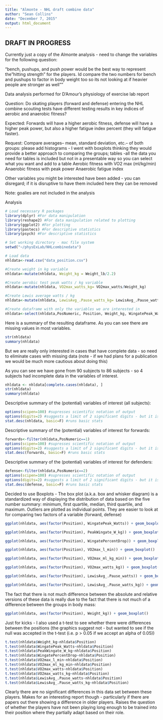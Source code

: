 ```yaml
---
title: "Almonte - NHL draft combine data"
author: "Sean Collins"
date: "December 7, 2015"
output: html_document
---
```

## DRAFT IN PROGRESS

Currently just a copy of the Almonte analysis - need to change the variables for the following question:

"bench, pushups, and push power would be the best way to represent the "hitting strength" for the players. Id compare the two numbers for bench and pushups to factor in body weight too so its not looking at if heavier people are stronger as well""

Data analysis performed for D'Amour's physiology of exercise lab report

Question: Do skating players (forward and defense) entering the NHL combine scouting tests have different testing results in key indices of aerobic and anaerobic fitness?

Expected: Forwards will have a higher aerobic fitness, defense will have a higher peak power, but also a higher fatigue index percent (they will fatigue faster).

Request:
Compare averages-- mean, standard deviation, etc.-- of both groups: please add histograms - I went with boxplots thinking they would provide a better approach to comparing the groups; tables -all the data you need for tables is included but not in a presentable way so you can select what you want and add to a table
Aerobic fitness with VO2 max (ml/kg/min)
Anaerobic fitness with peak power
Anaerobic fatigue index

Other variables you might be interested have been added - you can disregard; if it is disruptive to have them included here they can be removed

Note: goalies are not included in the analysis

Analysis

```r
# Load necessary R packages
library(dplyr) #For data manipulation
library(reshape2) #For data manipulation related to plotting
library(ggplot2) #For plotting
library(pastecs) #For descriptive statistics
library(psych) #For descriptive statistics

# Set working directory - mac file system
setwd("~/physExLab/NHLcombinedata")

# Load data
nhldata<-read.csv("data_position.csv")

#Create weight in kg variable
nhldata<-mutate(nhldata, Weight_kg = Weight_lb/2.2)

#Create aerobic test peak watts / kg variable
nhldata<-mutate(nhldata, VO2max_watts_kg= VO2max_watts/Weight_kg)

#Create Lewis average watts / kg
nhldata<-mutate(nhldata, LewisAvg_.Pause_watts_kg= LewisAvg_.Pause_watts/Weight_kg)

#Create dataframe with only the variables we are interested in
nhldata<-select(nhldata,PosNumeric, Position, Weight_kg, WingatePeak_Watts, PeakWingate_W_kg, WingatePercentDrop, VO2max_l_min, VO2max_ml_kg_min, VO2max_watts, VO2max_watts_kg, LewisAvg_.Pause_watts, LewisAvg_.Pause_watts_kg)
```

Here is a summary of the resulting dataframe. As you can see there are missing values in most variables.
```r
str(nhldata)
summary(nhldata)
```

But we are really only interested in cases that have complete data - so need to eliminate cases with missing data (note - if we had plans for a publication we would be much more cautious about doing this)

As you can see we have gone from 90 subjects to 86 subjects - so 4 subjects had incomplete data in the variables of interest.

```r
nhldata <- nhldata[complete.cases(nhldata), ]
str(nhldata)
summary(nhldata)
```

Descriptive summary of the (potential) variables of interest (all subjects):
```r
options(scipen=100) #supresses scientific notation of output
options(digits=2) #suggests a limit of 2 significant digits - but it is only a suggestion
stat.desc(nhldata, basic=F) #runs basic stats
```

Descriptive summary of the (potential) variables of interest for forwards:
```r
forwards<-filter(nhldata,PosNumeric==1)
options(scipen=100) #supresses scientific notation of output
options(digits=2) #suggests a limit of 2 significant digits - but it is only a suggestion
stat.desc(forwards, basic=F) #runs basic stats
```

Descriptive summary of the (potential) variables of interest for defenders:
```r
defense<-filter(nhldata,PosNumeric==2)
options(scipen=100) #supresses scientific notation of output
options(digits=2) #suggests a limit of 2 significant digits - but it is only a suggestion
stat.desc(defense, basic=F) #runs basic stats
```


Decided to use Boxplots - The box plot (a.k.a. box and whisker diagram) is a standardized way of displaying the distribution of data based on the five number summary: minimum, first quartile, median, third quartile, and maximum. Outliers are plotted as individual points. They are easier to look at for comparing two factors of a variable (forward, defense) 

```r
ggplot(nhldata, aes(factor(Position), WingatePeak_Watts)) + geom_boxplot() 
```

```r
ggplot(nhldata, aes(factor(Position), PeakWingate_W_kg)) + geom_boxplot() 
```

```r
ggplot(nhldata, aes(factor(Position), WingatePercentDrop)) + geom_boxplot() 
```

```r
ggplot(nhldata, aes(factor(Position), VO2max_l_min)) + geom_boxplot()
```

```r
ggplot(nhldata, aes(factor(Position), VO2max_ml_kg_min)) + geom_boxplot()
```

```r
ggplot(nhldata, aes(factor(Position), VO2max_watts_kg)) + geom_boxplot()
```

```r
ggplot(nhldata, aes(factor(Position), LewisAvg_.Pause_watts)) + geom_boxplot()
```

```r
ggplot(nhldata, aes(factor(Position), LewisAvg_.Pause_watts_kg)) + geom_boxplot()
```

The fact that there is not much difference between the absolute and relative versions of these data is really due to the fact that there is not much of a difference between the groups in body mass:
```r
ggplot(nhldata, aes(factor(Position), Weight_kg)) + geom_boxplot()
```

Just for kicks - I also used a t-test to see whether there were differences between the positions (the graphics suggest not - but wanted to see if the null was accepted in the t-test (i.e. p > 0.05 if we accept an alpha of 0.05))

```r
t.test(nhldata$Weight_kg~nhldata$Position)
t.test(nhldata$WingatePeak_Watts~nhldata$Position)
t.test(nhldata$PeakWingate_W_kg~nhldata$Position)
t.test(nhldata$WingatePercentDrop~nhldata$Position)
t.test(nhldata$VO2max_l_min~nhldata$Position)
t.test(nhldata$VO2max_ml_kg_min~nhldata$Position)
t.test(nhldata$VO2max_watts~nhldata$Position)
t.test(nhldata$VO2max_watts_kg~nhldata$Position)
t.test(nhldata$LewisAvg_.Pause_watts~nhldata$Position)
t.test(nhldata$LewisAvg_.Pause_watts_kg~nhldata$Position)
```

Clearly there are no significant differences in this data set between these players. Makes for an interesting report though - particularly if there are papers out there showing a difference in older players. Raises the question of whether the players have not been playing long enough to be trained into their position where they partially adapt based on their role.
